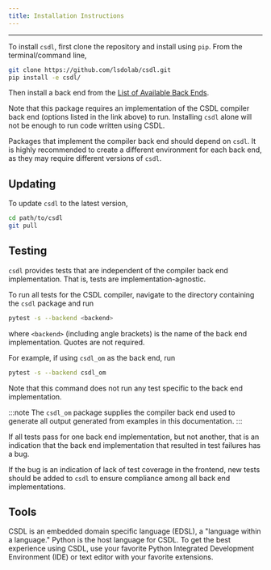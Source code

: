 ```yaml
---
title: Installation Instructions
---
```


------------------------------------------------------------------------

To install `csdl`, first clone the repository and install using `pip`.
From the terminal/command line,

```sh
git clone https://github.com/lsdolab/csdl.git
pip install -e csdl/
```

Then install a back end from the
[List of Available Back Ends](../backends).

Note that this package requires an implementation of the CSDL compiler
back end (options listed in the link above) to run.
Installing `csdl` alone will not be enough to run code written using
CSDL.

Packages that implement the compiler back end should depend on `csdl`.
It is highly recommended to create a different environment for each
back end, as they may require different versions of `csdl`.

## Updating

To update `csdl` to the latest version,

```sh
cd path/to/csdl
git pull
```

## Testing

`csdl` provides tests that are independent of the compiler back end
implementation.
That is, tests are implementation-agnostic.

To run all tests for the CSDL compiler, navigate to the directory
containing the `csdl` package and run

```sh
pytest -s --backend <backend>
```

where `<backend>` (including angle brackets) is the name of the
back end implementation.
Quotes are not required.

For example, if using `csdl_om` as the back end, run

```sh
pytest -s --backend csdl_om
```

Note that this command does not run any test specific to the back end
implementation.

:::note
The `csdl_om` package supplies the compiler back end used to
generate all output generated from examples in this documentation.
:::

If all tests pass for one back end implementation, but not another, that
is an indication that the back end implementation that resulted in test
failures has a bug.

If the bug is an indication of lack of test coverage in the frontend,
new tests should be added to `csdl` to ensure compliance among all
back end implementations.

## Tools

CSDL is an embedded domain specific language (EDSL), a "language within
a language."
Python is the host language for CSDL.
To get the best experience using CSDL, use your favorite Python
Integrated Development Environment (IDE) or text editor with your
favorite extensions.

